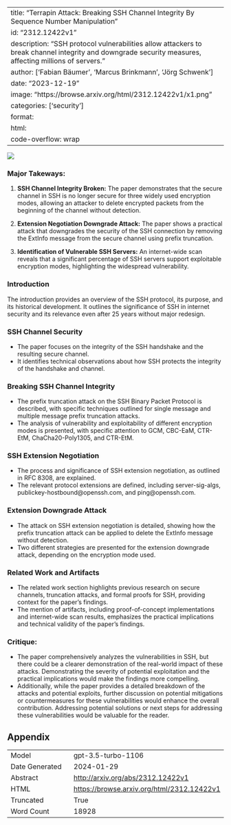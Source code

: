 
---
title: "Terrapin Attack: Breaking SSH Channel Integrity By Sequence Number Manipulation"
id: "2312.12422v1"
description: "SSH protocol vulnerabilities allow attackers to break channel integrity and downgrade security measures, affecting millions of servers."
author: ['Fabian Bäumer', 'Marcus Brinkmann', 'Jörg Schwenk']
date: "2023-12-19"
image: "https://browse.arxiv.org/html/2312.12422v1/x1.png"
categories: ['security']
format:
  html:
    code-overflow: wrap
---

![](https://browse.arxiv.org/html/2312.12422v1/x1.png)

### Major Takeways:

1. **SSH Channel Integrity Broken:** The paper demonstrates that the secure channel in SSH is no longer secure for three widely used encryption modes, allowing an attacker to delete encrypted packets from the beginning of the channel without detection.

2. **Extension Negotiation Downgrade Attack:** The paper shows a practical attack that downgrades the security of the SSH connection by removing the ExtInfo message from the secure channel using prefix truncation.

3. **Identification of Vulnerable SSH Servers:** An internet-wide scan reveals that a significant percentage of SSH servers support exploitable encryption modes, highlighting the widespread vulnerability.

### Introduction

The introduction provides an overview of the SSH protocol, its purpose, and its historical development. It outlines the significance of SSH in internet security and its relevance even after 25 years without major redesign.

### SSH Channel Security

- The paper focuses on the integrity of the SSH handshake and the resulting secure channel.
- It identifies technical observations about how SSH protects the integrity of the handshake and channel.

### Breaking SSH Channel Integrity

- The prefix truncation attack on the SSH Binary Packet Protocol is described, with specific techniques outlined for single message and multiple message prefix truncation attacks.
- The analysis of vulnerability and exploitability of different encryption modes is presented, with specific attention to GCM, CBC-EaM, CTR-EtM, ChaCha20-Poly1305, and CTR-EtM.

### SSH Extension Negotiation

- The process and significance of SSH extension negotiation, as outlined in RFC 8308, are explained.
- The relevant protocol extensions are defined, including server-sig-algs, publickey-hostbound@openssh.com, and ping@openssh.com.

### Extension Downgrade Attack

- The attack on SSH extension negotiation is detailed, showing how the prefix truncation attack can be applied to delete the ExtInfo message without detection.
- Two different strategies are presented for the extension downgrade attack, depending on the encryption mode used.

### Related Work and Artifacts

- The related work section highlights previous research on secure channels, truncation attacks, and formal proofs for SSH, providing context for the paper's findings.
- The mention of artifacts, including proof-of-concept implementations and internet-wide scan results, emphasizes the practical implications and technical validity of the paper's findings.

### Critique:

- The paper comprehensively analyzes the vulnerabilities in SSH, but there could be a clearer demonstration of the real-world impact of these attacks. Demonstrating the severity of potential exploitation and the practical implications would make the findings more compelling.
- Additionally, while the paper provides a detailed breakdown of the attacks and potential exploits, further discussion on potential mitigations or countermeasures for these vulnerabilities would enhance the overall contribution. Addressing potential solutions or next steps for addressing these vulnerabilities would be valuable for the reader.

## Appendix

|          |          |
|----------|----------|
| Model     | gpt-3.5-turbo-1106       |
| Date Generated     | 2024-01-29       |
| Abstract | [http://arxiv.org/abs/2312.12422v1](http://arxiv.org/abs/2312.12422v1)        |
| HTML     | [https://browse.arxiv.org/html/2312.12422v1](https://browse.arxiv.org/html/2312.12422v1)       |
| Truncated       | True       |
| Word Count       | 18928       |